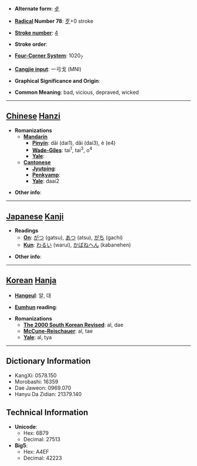 * '''Alternate form''': [[歺]]

* '''[[Wiktionary:Chinese radical index| Radical]] Number 78''': [[Wiktionary:Chinese radical index 歹|歹]]+0 stroke

* '''[[Wiktionary:Chinese total strokes index|Stroke number]]''': [[Wiktionary:Chinese total strokes index 4|4]]

* '''Stroke order''': 

* '''[[Wiktionary:Chinese four corner index|Four-Corner System]]''': 1020<sub>7</sub>

* '''[[Wiktionary:Chinese Cangjie index|Cangjie input]]''': 一弓戈 (MNI)

* '''Graphical Significance and Origin''': 

* '''Common Meaning''': bad, vicious, depraved, wicked

----

== [[Chinese]] [[Hanzi]] ==

* '''Romanizations'''
** '''[[Mandarin]]'''
*** '''[[Pinyin]]''': dāi (dai1), dǎi (dai3), è (e4)
*** '''[[Wade-Giles]]''': tai<sup>1</sup>, tai<sup>3</sup>, o<sup>4</sup>
*** '''[[Yale]]''': 
** '''[[Cantonese]]'''
*** '''[[Jyutping]]''':
*** '''[[Penkyamp]]''': 
*** '''[[Yale]]''': daai2

* '''Other info''': 

----

== [[Japanese]] [[Kanji]] ==

* '''Readings'''
** '''[[On]]''': [[がつ]] (gatsu), [[あつ]] (atsu), [[がち]] (gachi)
** '''[[Kun]]''': [[わるい]] (warui), [[かばねへん]] (kabanehen)

* '''Other info''':  

----

== [[Korean]] [[Hanja]] ==

* '''[[Hangeul]]''': 알, 대

* '''[[Eumhun]] reading''': 

* '''Romanizations'''
** '''[[The 2000 South Korean Revised Romanization|The 2000 South Korean Revised]]''': al, dae
** '''[[McCune-Reischauer]]''': al, tae
** '''[[Yale]]''': al, tya

----

== Dictionary Information ==

* KangXi: 0578.150
* Morobashi: 16359
* Dae Jaweon: 0969.070
* Hanyu Da Zidian: 21379.140

== Technical Information ==

* '''Unicode''':
** Hex: 6B79
** Decimal: 27513
* '''Big5''':
** Hex: A4EF
** Decimal: 42223